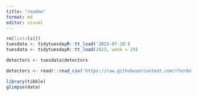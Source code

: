 ```yaml
---
title: "readme"
format: md
editor: visual
---
```


```r
rm(list=ls())
tuesdata <- tidytuesdayR::tt_load('2023-07-18')
tuesdata <- tidytuesdayR::tt_load(2023, week = 29)

detectors <- tuesdata$detectors

detectors <- readr::read_csv('https://raw.githubusercontent.com/rfordatascience/tidytuesday/main/data/2023/2023-07-18/detectors.csv')
```

```r
library(tibble)
glimpse(data)
```

